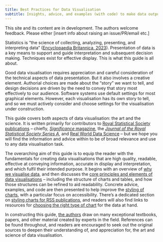 ```yaml
---
title: Best Practices for Data Visualisation
subtitle: Insights, advice, and examples (with code) to make data outputs more readable, accessible, and impactful  
---
```


::: {.callout-warning appearance="simple"}
This site and its content are in development. The authors welcome feedback. Please either \[insert info about raising an issue/PR/email etc.\]
:::

Statistics is "the science of collecting, analyzing, presenting, and interpreting data" ([Encyclopaedia Britannica, 2023](https://www.britannica.com/science/statistics)). Presentation of data is a key means to support and guide interpretation and subsequent decision making. Techniques exist for effective display. This is what this guide is all about.

Good data visualisation requires appreciation and careful consideration of the technical aspects of data presentation. But it also involves a creative element. Authorial choices are made about the "story" we want to tell, and design decisions are driven by the need to convey that story most effectively to our audience. Software systems use default settings for most graphical elements. However, each visualisation has its own story to tell, and so we must actively consider and choose settings for the visualisation under construction.

This guide covers both aspects of data visualisation: the art and the science. It is written primarily for contributors to [Royal Statistical Society publications](https://rss.org.uk/news-publication/publications/) -- chiefly, [*Significance* magazine](https://academic.oup.com/jrssig), the [*Journal of the Royal Statistical Society Series A*](https://academic.oup.com/jrsssa), and [Real World Data Science](https://realworlddatascience.net/) -- but we hope you will find the information and advice within to be of broad relevance and use to any data visualisation task.

The overarching aim of this guide is to equip the reader with the fundamentals for creating data visualisations that are high quality, readable, effective at conveying information, accurate in display and interpretation, and which fulfil their intended purpose. It begins with an overview of [why we visualise data](docs/why-visualise.qmd), and then discusses the [core principles and elements of data visualisations](docs/principles.qmd) -- including the structure of charts and tables, and how those structures can be refined to aid readability. Concrete advice, examples, and code are then presented to help improve the [styling of charts](docs/styling.qmd), with a particular focus on accessibility. There's a dedicated section on [styling charts for RSS publications](docs/tools.qmd), and readers will also find links to resources for [choosing the right type of chart](docs/choosing.qmd) for the data at hand.

In constructing this guide, [the authors](about.qmd) draw on many exceptional textbooks, papers, and other material created by experts in the field. References can be found throughout, and readers are encouraged to seek out the original sources to deepen their understanding of, and appreciation for, the art and science of data visualisation.

